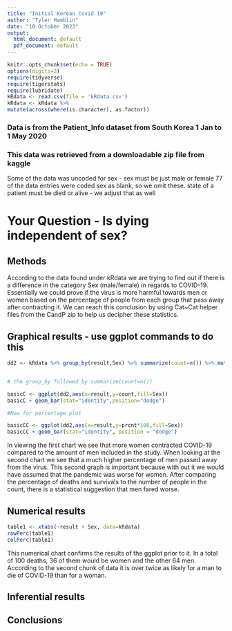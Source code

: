 ```yaml
---
title: "Initial Korean Covid 19"
author: "Tyler Hamblin"
date: "10 October 2023"
output:
  html_document: default
  pdf_document: default
---
```


```r
knitr::opts_chunk$set(echo = TRUE)
options(digits=2)
require(tidyverse)
require(tigerstats)
require(lubridate)
kRdata <- read.csv(file = 'kRdata.csv')
kRdata <- kRdata %>%
mutate(across(where(is.character), as.factor))

```
### Data is from the Patient_Info dataset from South Korea 1 Jan to 1 May 2020
### This data was retrieved from a downloadable zip file from kaggle

Some of the data was uncoded for sex - sex must be just male or female
77 of the data entries were coded sex  as blank, so we omit these.
state of a patient must be died or alive - we adjust that as well   
  
# Your Question - Is dying independent of sex?



## Methods

According to the data found under kRdata we are trying to find out if there is a difference in the category Sex (male/female) in regards to COVID-19. Essentially we could prove if the virus is more harmful towards men or women based on the percentage of people from each group that pass away after contracting it. We can reach this conclusion by using Cat~Cat helper files from the CandP zip to help us decipher these statistics. 



## Graphical results - use ggplot commands to do this  


```r
dd2 <- kRdata %>% group_by(result,Sex) %>% summarize(count=n()) %>% mutate(prcnt=count/sum(count))


# the group_by followed by summarize(count=n())

basicC <- ggplot(dd2,aes(x=result,y=count,fill=Sex))
basicC + geom_bar(stat="identity",position="dodge")

#Now for percentage plot

basicCC <- ggplot(dd2,aes(x=result,y=prcnt*100,fill=Sex)) 
basicCC + geom_bar(stat="identity", position = "dodge")
```

In viewing the first chart we see that more women contracted COVID-19 compared to the amount of men included in the study. When looking at the second chart we see that a much higher percentage of men passed away from the virus. This second graph is important because with out it we would have assumed that the pandemic was worse for women. After comparing the percentage of deaths and survivals to the number of people in the count, there is a statistical suggestion that men fared worse. 


## Numerical results

```r
table1 <- xtabs(~result + Sex, data=kRdata)
rowPerc(table1)
colPerc(table1)
```

This numerical chart confirms the results of the ggplot prior to it. In a total of 100 deaths, 36 of them would be women and the other 64 men. According to the second chunk of data it is over twice as likely for a man to die of COVID-19 than for a woman. 


## Inferential results 




## Conclusions

